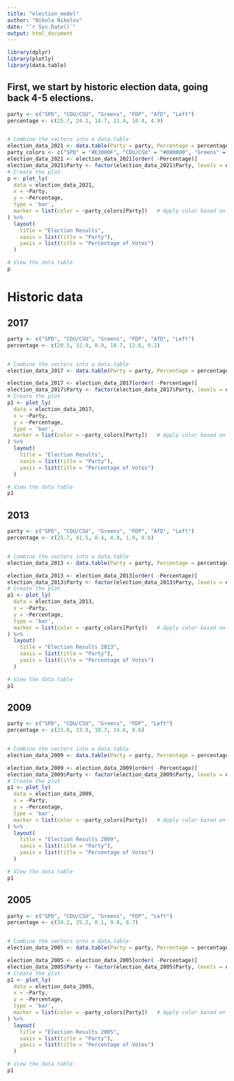 ```yaml
---
title: "election_model"
author: "Nikola Nikolov"
date: "`r Sys.Date()`"
output: html_document
---
```


```r
library(dplyr)
library(plotly)
library(data.table)
```

## First, we start by historic election data, going back 4-5 elections. 

```r

party <- c("SPD", "CDU/CSU", "Greens", "FDP", "AfD", "Left")
percentage <- c(25.7, 24.1, 14.7, 11.4, 10.4, 4.9)


# Combine the vectors into a data.table
election_data_2021 <- data.table(Party = party, Percentage = percentage)
party_colors <- c("SPD" = "#E3000F", "CDU/CSU" = "#000000", "Greens" = "#64A12D", "FDP" = "#FFD100", "AfD" = "#009EE0", "Left" = "#E60012")
election_data_2021 <- election_data_2021[order( -Percentage)]
election_data_2021$Party <- factor(election_data_2021$Party, levels = election_data_2021$Party)
# Create the plot
p <- plot_ly(
  data = election_data_2021, 
  x = ~Party, 
  y = ~Percentage, 
  type = 'bar',
  marker = list(color = ~party_colors[Party])   # Apply color based on party
) %>%
  layout(
    title = "Election Results",
    xaxis = list(title = "Party"),
    yaxis = list(title = "Percentage of Votes")
  )

# View the data table
p
```

# Historic data

## 2017



```r
party <- c("SPD", "CDU/CSU", "Greens", "FDP", "AfD", "Left")
percentage <- c(20.5, 32.9, 8.9, 10.7, 12.6, 9.2)


# Combine the vectors into a data.table
election_data_2017 <- data.table(Party = party, Percentage = percentage)

election_data_2017 <- election_data_2017[order( -Percentage)]
election_data_2017$Party <- factor(election_data_2017$Party, levels = election_data_2017$Party)
# Create the plot
p1 <- plot_ly(
  data = election_data_2017, 
  x = ~Party, 
  y = ~Percentage, 
  type = 'bar',
  marker = list(color = ~party_colors[Party])   # Apply color based on party
) %>%
  layout(
    title = "Election Results",
    xaxis = list(title = "Party"),
    yaxis = list(title = "Percentage of Votes")
  )

# View the data table
p1
```

## 2013

```r
party <- c("SPD", "CDU/CSU", "Greens", "FDP", "AfD", "Left")
percentage <- c(25.7, 41.5, 8.4, 4.8, 1.9, 8.6)


# Combine the vectors into a data.table
election_data_2013 <- data.table(Party = party, Percentage = percentage)

election_data_2013 <- election_data_2013[order( -Percentage)]
election_data_2013$Party <- factor(election_data_2013$Party, levels = election_data_2013$Party)
# Create the plot
p1 <- plot_ly(
  data = election_data_2013, 
  x = ~Party, 
  y = ~Percentage, 
  type = 'bar',
  marker = list(color = ~party_colors[Party])   # Apply color based on party
) %>%
  layout(
    title = "Election Results 2013",
    xaxis = list(title = "Party"),
    yaxis = list(title = "Percentage of Votes")
  )

# View the data table
p1
```

## 2009

```r
party <- c("SPD", "CDU/CSU", "Greens", "FDP", "Left")
percentage <- c(23.0, 33.8, 10.7, 14.6, 8.6)


# Combine the vectors into a data.table
election_data_2009 <- data.table(Party = party, Percentage = percentage)

election_data_2009 <- election_data_2009[order( -Percentage)]
election_data_2009$Party <- factor(election_data_2009$Party, levels = election_data_2009$Party)
# Create the plot
p1 <- plot_ly(
  data = election_data_2009, 
  x = ~Party, 
  y = ~Percentage, 
  type = 'bar',
  marker = list(color = ~party_colors[Party])   # Apply color based on party
) %>%
  layout(
    title = "Election Results 2009",
    xaxis = list(title = "Party"),
    yaxis = list(title = "Percentage of Votes")
  )

# View the data table
p1
```

## 2005

```r
party <- c("SPD", "CDU/CSU", "Greens", "FDP", "Left")
percentage <- c(34.2, 35.2, 8.1, 9.8, 8.7)


# Combine the vectors into a data.table
election_data_2005 <- data.table(Party = party, Percentage = percentage)

election_data_2005 <- election_data_2005[order( -Percentage)]
election_data_2005$Party <- factor(election_data_2005$Party, levels = election_data_2005$Party)
# Create the plot
p1 <- plot_ly(
  data = election_data_2005, 
  x = ~Party, 
  y = ~Percentage, 
  type = 'bar',
  marker = list(color = ~party_colors[Party])   # Apply color based on party
) %>%
  layout(
    title = "Election Results 2005",
    xaxis = list(title = "Party"),
    yaxis = list(title = "Percentage of Votes")
  )

# View the data table
p1
```